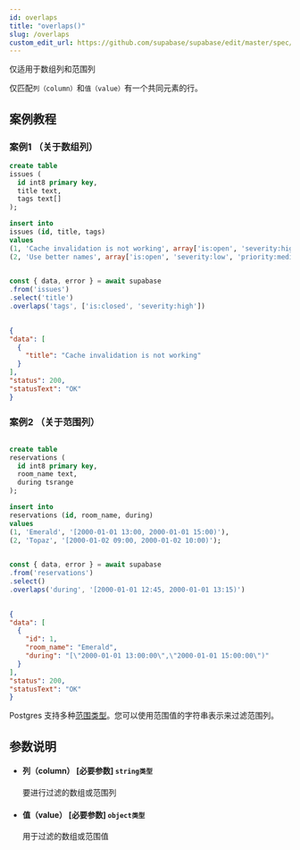 ```yaml
---
id: overlaps
title: "overlaps()"
slug: /overlaps
custom_edit_url: https://github.com/supabase/supabase/edit/master/spec/supabase_js_v2.yml
---
```



仅适用于数组列和范围列

仅匹配`列（column）`和`值（value）`有一个共同元素的行。


## 案例教程

### 案例1  （关于数组列）

<Tabs scrollable size="small" type="underlined" defaultActiveId="demo1">
<TabPanel id="demo1" label="建表">

  ```sql
create table
  issues (
    id int8 primary key,
    title text,
    tags text[]
  );

insert into
  issues (id, title, tags)
values
  (1, 'Cache invalidation is not working', array['is:open', 'severity:high', 'priority:low']),
  (2, 'Use better names', array['is:open', 'severity:low', 'priority:medium']);
  ```

</TabPanel>
<TabPanel id="demo2" label="使用方法">

  ```ts
                                                                                
const { data, error } = await supabase
  .from('issues')
  .select('title')
  .overlaps('tags', ['is:closed', 'severity:high'])
  ```

</TabPanel>
<TabPanel id="demo3" label="返回结果">

  ```json
                                                                                
{
  "data": [
    {
      "title": "Cache invalidation is not working"
    }
  ],
  "status": 200,
  "statusText": "OK"
}
  ```

</TabPanel>

</Tabs>



### 案例2  （关于范围列）

<Tabs scrollable size="small" type="underlined" defaultActiveId="demo1">
<TabPanel id="demo1" label="建表">

  ```sql
                                                                                
create table
  reservations (
    id int8 primary key,
    room_name text,
    during tsrange
  );

insert into
  reservations (id, room_name, during)
values
  (1, 'Emerald', '[2000-01-01 13:00, 2000-01-01 15:00)'),
  (2, 'Topaz', '[2000-01-02 09:00, 2000-01-02 10:00)');
  ```

</TabPanel>
<TabPanel id="demo2" label="使用方法">

  ```ts
                                                                                
const { data, error } = await supabase
  .from('reservations')
  .select()
  .overlaps('during', '[2000-01-01 12:45, 2000-01-01 13:15)')
  ```

</TabPanel>
<TabPanel id="demo3" label="返回结果">

  ```json
                                                                                
{
  "data": [
    {
      "id": 1,
      "room_name": "Emerald",
      "during": "[\"2000-01-01 13:00:00\",\"2000-01-01 15:00:00\")"
    }
  ],
  "status": 200,
  "statusText": "OK"
}
  ```

</TabPanel>

<TabPanel id="demo4" label="注意事项">

Postgres 支持多种[范围类型](https://www.postgresql.org/docs/current/rangetypes.html)。您可以使用范围值的字符串表示来过滤范围列。

</TabPanel>

</Tabs>


## 参数说明


<ul className="method-list-group">
  
<li className="method-list-item">
  <h4 className="method-list-item-label">
    <span className="method-list-item-label-name">
      列（column）
    </span>
    <span className="method-list-item-label-badge required">
      [必要参数]
    </span>
    <span className="method-list-item-validation">
      <code>string类型</code>
    </span>
  </h4>
  <div class="method-list-item-description">

要进行过滤的数组或范围列

  </div>
  
</li>


<li className="method-list-item">
  <h4 className="method-list-item-label">
    <span className="method-list-item-label-name">
      值（value）
    </span>
    <span className="method-list-item-label-badge required">
      [必要参数]
    </span>
    <span className="method-list-item-validation">
      <code>object类型</code>
    </span>
  </h4>
  <div class="method-list-item-description">

用于过滤的数组或范围值

  </div>
  
</li>

</ul>